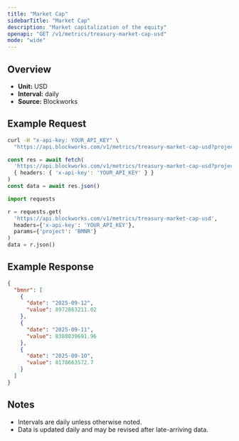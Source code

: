 ```yaml
---
title: "Market Cap"
sidebarTitle: "Market Cap"
description: "Market capitalization of the equity"
openapi: "GET /v1/metrics/treasury-market-cap-usd"
mode: "wide"
---
```


## Overview

- **Unit:** USD
- **Interval:** daily
- **Source:** Blockworks

## Example Request

<CodeGroup>

```bash cURL
curl -H "x-api-key: YOUR_API_KEY" \
  "https://api.blockworks.com/v1/metrics/treasury-market-cap-usd?project=BMNR"
```

```typescript TypeScript
const res = await fetch(
  'https://api.blockworks.com/v1/metrics/treasury-market-cap-usd?project=BMNR',
  { headers: { 'x-api-key': 'YOUR_API_KEY' } }
)
const data = await res.json()
```

```python Python
import requests

r = requests.get(
  'https://api.blockworks.com/v1/metrics/treasury-market-cap-usd',
  headers={'x-api-key': 'YOUR_API_KEY'},
  params={'project': 'BMNR'}
)
data = r.json()
```

</CodeGroup>

## Example Response

```json
{
  "bmnr": [
    {
      "date": "2025-09-12",
      "value": 8972863211.02
    },
    {
      "date": "2025-09-11",
      "value": 8388039691.96
    },
    {
      "date": "2025-09-10",
      "value": 8178663572.7
    }
  ]
}
```

## Notes
- Intervals are daily unless otherwise noted.
- Data is updated daily and may be revised after late-arriving data.